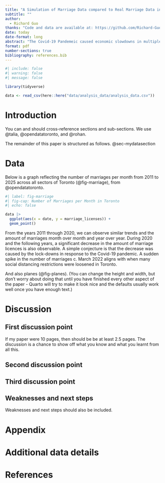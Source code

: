 ```yaml
---
title: "A Simulation of Marriage Data compared to Real Marriage Data in Toronto"
subtitle: ""
author: 
  - Richard Guo
thanks: "Code and data are available at: https://github.com/Richard-Guo1/Marriage_Liscence_Stats.git."
date: today
date-format: long
abstract: "The Covid-19 Pandemeic caused economic slowdowns in multiple sectors in Toronto. This paper aims to discover if the Marriage industry was one of the affected sectors. A Null-hypothesis of no change in the number of marriages was modeled with a random poisson distribution with Lambda of 10. It can be rejected if the data taken from Open Data Toronto looks significantly different."
format: pdf
number-sections: true
bibliography: references.bib
---
```


```r
#| include: false
#| warning: false
#| message: false

library(tidyverse)

data <- read_csv(here::here("data/analysis_data/analysis_data.csv"))

```


# Introduction

You can and should cross-reference sections and sub-sections. We use @talia, @opendatatoronto, and @rohan.

The remainder of this paper is structured as follows. @sec-mydatasection



# Data {#sec-mydatasection}

Below is a graph reflecting the number of marriages per month from 2011 to 2025 across all sectors of Toronto (@fig-marriage), from @opendatatoronto.

```r
#| label: fig-marriage
#| fig-cap: Number of Marriages per Month in Toronto
#| echo: false

data |> 
  ggplot(aes(x = date, y = marriage_licenses)) +
  geom_point()

```

From the years 2011 through 2020, we can observe similar trends and the amount of marriages month over month and year over year. During 2020 and the following years, a significant decrease in the amount of marriage licences is also observable. A simple conjecture is that the decrease was caused by the lock-downs in response to the Covid-19 pandemic. A sudden spike in the number of marriages c. March 2022 aligns with when many social distancing restrictions were loosened in Toronto.

And also planes (@fig-planes). (You can change the height and width, but don't worry about doing that until you have finished every other aspect of the paper - Quarto will try to make it look nice and the defaults usually work well once you have enough text.)





# Discussion

## First discussion point {#sec-first-point}

If my paper were 10 pages, then should be be at least 2.5 pages. The discussion is a chance to show off what you know and what you learnt from all this. 

## Second discussion point

## Third discussion point

## Weaknesses and next steps

Weaknesses and next steps should also be included.

\newpage

\appendix

# Appendix {-}


# Additional data details



\newpage


# References


